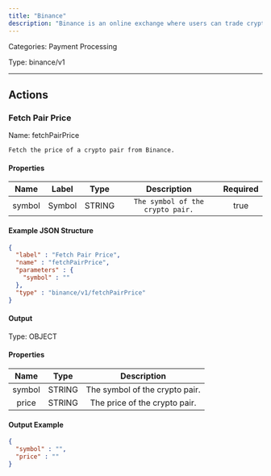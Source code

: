 ```yaml
---
title: "Binance"
description: "Binance is an online exchange where users can trade cryptocurrencies."
---
```



Categories: Payment Processing


Type: binance/v1

<hr />



## Actions


### Fetch Pair Price
Name: fetchPairPrice

`Fetch the price of a crypto pair from Binance.`

#### Properties

|      Name       |      Label     |     Type     |     Description     | Required |
|:---------------:|:--------------:|:------------:|:-------------------:|:--------:|
| symbol | Symbol | STRING | `The symbol of the crypto pair.` | true |

#### Example JSON Structure
```json
{
  "label" : "Fetch Pair Price",
  "name" : "fetchPairPrice",
  "parameters" : {
    "symbol" : ""
  },
  "type" : "binance/v1/fetchPairPrice"
}
```

#### Output



Type: OBJECT


#### Properties

|     Name     |     Type     |     Description     |
|:------------:|:------------:|:-------------------:|
| symbol | STRING | The symbol of the crypto pair. |
| price | STRING | The price of the crypto pair. |




#### Output Example
```json
{
  "symbol" : "",
  "price" : ""
}
```




